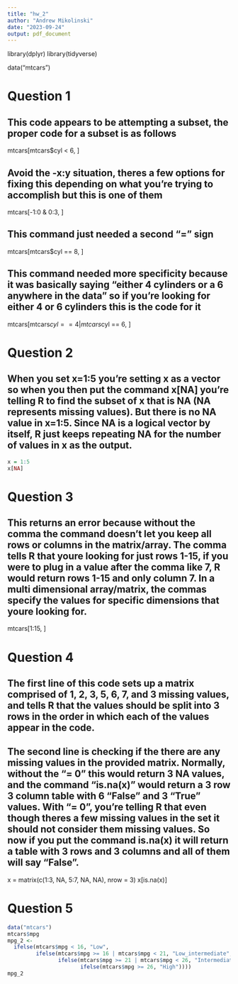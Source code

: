 ```yaml
---
title: "hw_2"
author: "Andrew Mikolinski"
date: "2023-09-24"
output: pdf_document
---
```

  
library(dplyr)
library(tidyverse)

data("mtcars")

# Question 1

## This code appears to be attempting a subset, the proper code for a subset is as follows 

mtcars[mtcars$cyl < 6, ]

## Avoid the -x:y situation, theres a few options for fixing this depending on what you're trying to accomplish but this is one of them

mtcars[-1:0 & 0:3, ]

## This command just needed a second "=" sign

mtcars[mtcars$cyl == 8, ]

## This command needed more specificity because it was basically saying "either 4 cylinders or a 6 anywhere in the data" so if you're looking for either 4 or 6 cylinders this is the code for it

mtcars[mtcars$cyl == 4 | mtcars$cyl == 6, ]


# Question 2

## When you set x=1:5 you're setting x as a vector so when you then put the command x[NA] you're telling R to find the subset of x that is NA (NA represents missing values).  But there is no NA value in x=1:5. Since NA is a logical vector by itself, R just keeps repeating NA for the number of values in x as the output.
```r
x = 1:5
x[NA]
```

# Question 3

## This returns an error because without the comma the command doesn't let you keep all rows or columns in the matrix/array. The comma tells R that youre looking for just rows 1-15, if you were to plug in a value after the comma like 7, R would return rows 1-15 and only column 7. In a multi dimensional array/matrix, the commas specify the values for specific dimensions that youre looking for.

mtcars[1:15, ]

# Question 4

## The first line of this code sets up a matrix comprised of 1, 2, 3, 5, 6, 7, and 3 missing values, and tells R that the values should be split into 3 rows in the order in which each of the values appear in the code.
## The second line is checking if the there are any missing values in the provided matrix. Normally, without the "= 0" this would return 3 NA values, and the command "is.na(x)" would return a 3 row 3 column table with 6 "False" and 3 "True" values. With "= 0", you're telling R that even though theres a few missing values in the set it should not consider them missing values. So now if you put the command is.na(x) it will return a table with 3 rows and 3 columns and all of them will say "False".

x = matrix(c(1:3, NA, 5:7, NA, NA), nrow = 3)
x[is.na(x)]

# Question 5 

```r
data("mtcars")
mtcars$mpg
mpg_2 <- 
  ifelse(mtcars$mpg < 16, "Low", 
         ifelse(mtcars$mpg >= 16 | mtcars$mpg < 21, "Low_intermediate", 
                ifelse(mtcars$mpg >= 21 | mtcars$mpg < 26, "Intermediate_high", 
                       ifelse(mtcars$mpg >= 26, "High"))))
mpg_2
```

